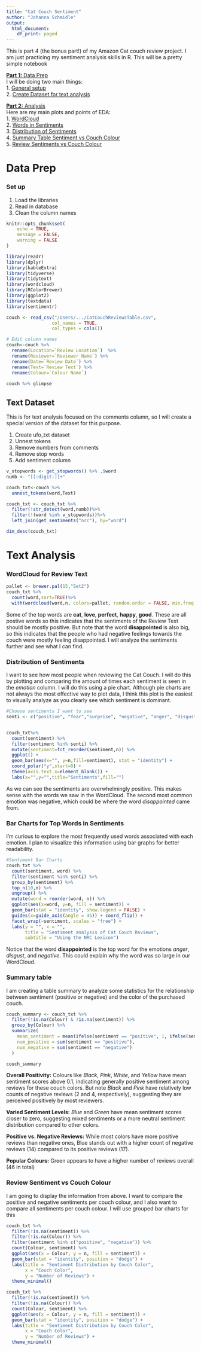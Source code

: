 ```yaml
---
title: "Cat Couch Sentiment"
author: "Johanna Schmidle"
output:
  html_document:
    df_print: paged
---
```

This is part 4 (the bonus part!) of my Amazon Cat couch review project. I am just practicing my sentiment analysis skills in R. This will be a pretty simple notebook

[**Part 1:** Data Prep](#clean-and-prep) <br>
I will be doing two main things: <br>
1. [General setup](#load) <br>
2. [Create Dataset for text analysis](#text_db)

[**Part 2:** Analysis](#analysis) <br>
Here are my main plots and points of EDA: <br>
1. [WordCloud](#cloud) <br>
2. [Words in Sentiments](#bar) <br>
3. [Distribution of Sentiments](#pie) <br>
4. [Summary Table Sentiment vs Couch Colour](#summary) <br>
5. [Review Sentiments vs Couch Colour](#bars) <br>

<a id="clean-and-prep"></a>

# Data Prep

<a id="load"></a>

### Set up
1. Load the libraries <br>
2. Read in database <br>
3. Clean the column names <br>
```r
knitr::opts_chunk$set(
	echo = TRUE,
	message = FALSE,
	warning = FALSE
)
```

```r
library(readr)
library(dplyr)
library(kableExtra)
library(tidyverse)
library(tidytext)
library(wordcloud)
library(RColorBrewer)
library(ggplot2)
library(textdata)
library(sentimentr)
```

```r
couch <- read_csv("/Users/.../CatCouchReviewsTable.csv",
                 col_names = TRUE, 
                 col_types = cols())

# Edit column names
couch<-couch %>% 
  rename(Location=`Review Location`)  %>% 
  rename(Reviewer=`Reviewer Name`) %>% 
  rename(Date=`Review Date`) %>% 
  rename(Text=`Review Text`) %>% 
  rename(Colour=`Colour Name`) 
  
couch %>% glimpse
```
<a id="text_db"></a>

## Text Dataset

This is for text analysis focused on the comments column, so I will create a special version of the dataset for this purpose.

1. Create ufo_txt dataset <br>
2. Unnest tokens <br>
3. Remove numbers from comments <br>
4. Remove stop words <br>
5. Add sentiment column <br>
```r
v_stopwords <- get_stopwords() %>% .$word
numb <- "[[:digit:]]+"

couch_txt<-couch %>% 
  unnest_tokens(word,Text) 

couch_txt <- couch_txt %>%
  filter(!str_detect(word,numb))%>% 
  filter(!(word %in% v_stopwords))%>% 
  left_join(get_sentiments("nrc"), by="word") 

dim_desc(couch_txt)
```

<a id="analysis"></a>

# Text Analysis

<a id="cloud"></a>

### WordCloud for Review Text

```r
pallet <- brewer.pal(15,"Set2") 
couch_txt %>%
  count(word,sort=TRUE)%>%
  with(wordcloud(word,n, colors=pallet, random.order = FALSE, min.freq = 500))
```

Some of the top words are **cat**, **love**, **perfect**, **happy**, **good**. These are all postive words so this indicates that the sentiments of the Review Text should be mostly positive. But note that the word **disappointed** is also big, so this indicates that the people who had negative feelings towards the couch were mostly feeling disappointed. I will analyze the sentiments further and see what I can find.

<a id="pie"></a>

### Distribution of Sentiments
I want to see how most people when reviewing the Cat Couch. I will do this by plotting and comparing the amount of times each sentiment is seen in the *emotion* column. I will do this using a pie chart. Although pie charts are not always the most effective way to plot data, I think this plot is the easiest to visually analyze as you clearly see which sentiment is dominant.

```r

#Choose sentiments I want to see
senti <- c("positive", "fear","surprise", "negative", "anger", "disgust")


couch_txt%>%
  count(sentiment) %>% 
  filter(sentiment %in% senti) %>% 
  mutate(sentiment=fct_reorder(sentiment,n)) %>%
  ggplot() + 
  geom_bar(aes(x="", y=n,fill=sentiment), stat = "identity") + 
  coord_polar("y",start=0) + 
  theme(axis.text.x=element_blank()) + 
  labs(x="",y="",title="Sentiments",fill="")

``` 

As we can see the sentiments are overwhelmingly positive. This makes sense with the words we saw in the WordCloud. The second most common emotion was negative, which could be where the word *disappointed* came from.

<a id="bar"></a>

### Bar Charts for Top Words in Sentiments
I'm curious to explore the most frequently used words associated with each emotion. I plan to visualize this information using bar graphs for better readability. 

```r

#Sentiment Bar Charts
couch_txt %>%
  count(sentiment, word) %>%
  filter(sentiment %in% senti) %>% 
  group_by(sentiment) %>% 
  top_n(10,n) %>% 
  ungroup() %>% 
  mutate(word = reorder(word, n)) %>% 
  ggplot(aes(x=word, y=n, fill = sentiment)) +
  geom_bar(stat = "identity", show.legend = FALSE) + 
  guides(x=guide_axis(angle = 45)) + coord_flip() + 
  facet_wrap(~sentiment, scales = "free") +
  labs(y = "", x = "",
       title = "Sentiment analysis of Cat Couch Reviews",
       subtitle = "Using the NRC Lexicon")

```

Notice that the word **disappointed** is the top word for the emotions *anger*, *disgust*, and *negative*. This could explain why the word was so large in our WordCloud. 

<a id="summary"></a>

### Summary table
I am creating a table summary to analyze some statistics for the relationship between sentiment (positive or negative) and the color of the purchased couch.

```r
couch_summary <- couch_txt %>%
  filter(!is.na(Colour) & !is.na(sentiment)) %>%
  group_by(Colour) %>%
  summarize(
    mean_sentiment = mean(ifelse(sentiment == "positive", 1, ifelse(sentiment == "negative", -1, 0))),
    num_positive = sum(sentiment == "positive"),
    num_negative = sum(sentiment == "negative")
  )

couch_summary
```
**Overall Positivity:** Colours like *Black*, *Pink*, *White*, and *Yellow* have mean sentiment scores above 0.1, indicating generally positive sentiment among reviews for these couch colors. But note *Black* and *Pink* have relatively low counts of negative reviews (2 and 4, respectively), suggesting they are perceived positively by most reviewers.

**Varied Sentiment Levels:** *Blue* and *Green* have mean sentiment scores closer to zero, suggesting mixed sentiments or a more neutral sentiment distribution compared to other colors.

**Positive vs. Negative Reviews:** While most colors have more positive reviews than negative ones, Blue stands out with a higher count of negative reviews (14) compared to its positive reviews (17).

**Popular Colours:** Green appears to have a higher number of reviews overall (46 in total)


<a id="bars"></a>

### Review Sentiment vs Couch Colour
I am going to display the information from above.
I want to compare the positive and negative sentiments per couch colour, and I also want to compare all sentiments per couch colour. I will use grouped bar charts for this

```r
couch_txt %>%
  filter(!is.na(sentiment)) %>%
  filter(!is.na(Colour)) %>%
  filter(sentiment %in% c("positive", "negative")) %>%
  count(Colour, sentiment) %>%
  ggplot(aes(x = Colour, y = n, fill = sentiment)) +
  geom_bar(stat = "identity", position = "dodge") +
  labs(title = "Sentiment Distribution by Couch Color",
       x = "Couch Color",
       y = "Number of Reviews") +
  theme_minimal()

couch_txt %>%
  filter(!is.na(sentiment)) %>%
  filter(!is.na(Colour)) %>%
  count(Colour, sentiment) %>%
  ggplot(aes(x = Colour, y = n, fill = sentiment)) +
  geom_bar(stat = "identity", position = "dodge") +
  labs(title = "Sentiment Distribution by Couch Color",
       x = "Couch Color",
       y = "Number of Reviews") +
  theme_minimal()
```
